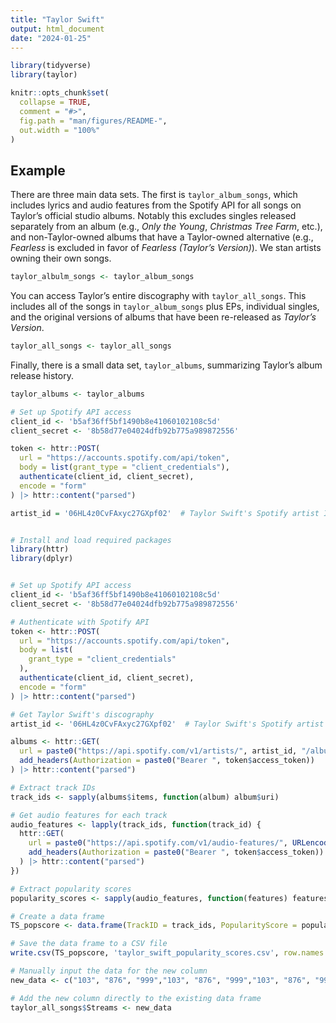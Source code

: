 ```yaml
---
title: "Taylor Swift"
output: html_document
date: "2024-01-25"
---
```



```r

library(tidyverse)
library(taylor)

knitr::opts_chunk$set(
  collapse = TRUE,
  comment = "#>",
  fig.path = "man/figures/README-",
  out.width = "100%"
)
```


## Example

There are three main data sets. The first is `taylor_album_songs`, which includes lyrics and audio features from the Spotify API for all songs on Taylor's official studio albums. Notably this excludes singles released separately from an album (e.g., *Only the Young*, *Christmas Tree Farm*, etc.), and non-Taylor-owned albums that have a Taylor-owned alternative (e.g., *Fearless* is excluded in favor of *Fearless (Taylor's Version)*). We stan artists owning their own songs.

```r
taylor_albulm_songs <- taylor_album_songs
```

You can access Taylor's entire discography with `taylor_all_songs`. This includes all of the songs in `taylor_album_songs` plus EPs, individual singles, and the original versions of albums that have been re-released as *Taylor's Version*.

```r
taylor_all_songs <- taylor_all_songs
```

Finally, there is a small data set, `taylor_albums`, summarizing Taylor's album release history.

```r
taylor_albums <- taylor_albums
```

```r

# Set up Spotify API access
client_id <- 'b5af36ff5bf1490b8e41060102108c5d'
client_secret <- '8b58d77e04024dfb92b775a989872556'

token <- httr::POST(
  url = "https://accounts.spotify.com/api/token",
  body = list(grant_type = "client_credentials"),
  authenticate(client_id, client_secret),
  encode = "form"
) |> httr::content("parsed")

artist_id = '06HL4z0CvFAxyc27GXpf02'  # Taylor Swift's Spotify artist ID



```

```r
# Install and load required packages
library(httr)
library(dplyr)


# Set up Spotify API access
client_id <- 'b5af36ff5bf1490b8e41060102108c5d'
client_secret <- '8b58d77e04024dfb92b775a989872556'

# Authenticate with Spotify API
token <- httr::POST(
  url = "https://accounts.spotify.com/api/token",
  body = list(
    grant_type = "client_credentials"
  ),
  authenticate(client_id, client_secret),
  encode = "form"
) |> httr::content("parsed")

# Get Taylor Swift's discography
artist_id <- '06HL4z0CvFAxyc27GXpf02'  # Taylor Swift's Spotify artist ID

albums <- httr::GET(
  url = paste0("https://api.spotify.com/v1/artists/", artist_id, "/albums"),
  add_headers(Authorization = paste0("Bearer ", token$access_token))
) |> httr::content("parsed")

# Extract track IDs
track_ids <- sapply(albums$items, function(album) album$uri)

# Get audio features for each track
audio_features <- lapply(track_ids, function(track_id) {
  httr::GET(
    url = paste0("https://api.spotify.com/v1/audio-features/", URLencode(track_id)),
    add_headers(Authorization = paste0("Bearer ", token$access_token))
  ) |> httr::content("parsed")
})

# Extract popularity scores
popularity_scores <- sapply(audio_features, function(features) features$popularity)

# Create a data frame
TS_popscore <- data.frame(TrackID = track_ids, PopularityScore = popularity_scores)

# Save the data frame to a CSV file
write.csv(TS_popscore, 'taylor_swift_popularity_scores.csv', row.names = FALSE)

```


```r

# Manually input the data for the new column
new_data <- c("103", "876", "999","103", "876", "999","103", "876", "999","103", "876", "999","103", "876", "999","103", "876", "999","103", "876", "999","103", "876", "999","103", "876", "999","103", "876", "999","103", "876", "999","103", "876", "999","103", "876", "999","103", "876", "999","103", "876", "999","103", "876", "999","103", "876", "999","103", "876", "999","103", "876", "999","103", "876", "999","103", "876", "999","103", "876", "999","103", "876", "999","103", "876", "999","103", "876", "999","103", "876", "999","103", "876", "999","103", "876", "999","103", "876", "999","103", "876", "999","103", "876", "999","103", "876", "999","103", "876", "999","103", "876", "999","103", "876", "999","103", "876", "999","103", "876", "999","103", "876", "999","103", "876", "999","103", "876", "999","103", "876", "999","103", "876", "999","103", "876", "999","103", "876", "999","103", "876", "999","103", "876", "999","103", "876", "999","103", "876", "999","103", "876", "999","103", "876", "999","103", "876", "999","103", "876", "999","103", "876", "999","103", "876", "999","103", "876", "999","103", "876", "999","103", "876", "999","103", "876", "999","103", "876", "999","103", "876", "999","103", "876", "999","103", "876", "999","103", "876", "999","103", "876", "999","103", "876", "999","103", "876", "999","103", "876", "999","103", "876", "999","103", "876", "999","103", "876", "999","103", "876", "999","103", "876", "999","103", "876", "999","103", "876", "999","103", "876", "999","103", "876", "999","103", "876", "999","103", "876", "999","103", "876", "999","103", "876", "999","103", "876", "999","103", "876", "999","103", "876", "999","103", "876", "999","103", "876", "999","103", "876", "999","103", "876", "999","103", "876", "999","103", "876", "999","103", "876", "999","103", "876", "999","103", "876", "999","103", "876", "999","103", "876", "999","103", "876", "999","103", "876", "999","103", "876", "999","103", "876", "999","103", "876", "999","103", "876", "999","103", "876", "999","103", "876", "999","103", "876", "999","103", "876", "999","103", "876", "999","103", "876", "999","103", "876", "999","103", "876", "999","103") 

# Add the new column directly to the existing data frame
taylor_all_songs$Streams <- new_data


```




